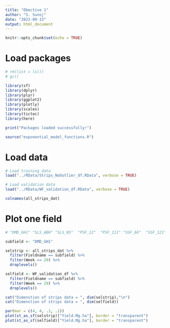 ```yaml
---
title: "Obective 1"
author: "S. Sunoj"
date: "2022-09-13"
output: html_document
---
```


```r
knitr::opts_chunk$set(echo = TRUE)
```

# Load packages
```r

# rm(list = ls())
# gc()

library(sf)
library(dplyr)
library(plyr)
library(ggplot2)
library(plotly)
library(scales)
library(tictoc)
library(here)

print("Packages loaded successfully!")

source("exponential_model_functions.R")

```


# Load data

```r

# Load training data
load("../RData/Strips_NoOutlier_df.RData", verbose = TRUE)

# Load validation data
load("../RData/WF_validation_df.RData", verbose = TRUE)

colnames(all_strips_dat)
```

# Plot one field
```r
# "DMD_GH1" "SLS_ABH" "SLS_NS"  "PSF_12"  "PSF_111" "SSF_66"  "SSF_121" "SSF_202"

subfield <- "DMD_GH1"

selstrip <- all_strips_dat %>% 
  filter(Fieldname == subfield) %>% 
  filter(Week == 29) %>% 
  droplevels()

selfield <- WF_validation_df %>% 
  filter(Fieldname == subfield) %>% 
  filter(Week == 29) %>% 
  droplevels()

cat("Dimenstion of strips data = ", dim(selstrip),"\n")
cat("Dimenstion of strips data = ", dim(selfield))
```


```r
par(mar = c(4, 4, .1, .1))
plot(st_as_sf(selstrip)["Yield.Mg.ha"], border = "transparent")
plot(st_as_sf(selfield)["Yield.Mg.ha"], border = "transparent")

```





